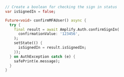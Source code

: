 ```dart
// Create a boolean for checking the sign in status
var isSignedIn = false;

Future<void> confirmMFAUser() async {
  try {
    final result = await Amplify.Auth.confirmSignIn(
      confirmationValue: '123456',
    );
    setState(() {
      isSignedIn = result.isSignedIn;
    });
  } on AuthException catch (e) {
    safePrint(e.message);
  }
}
```
